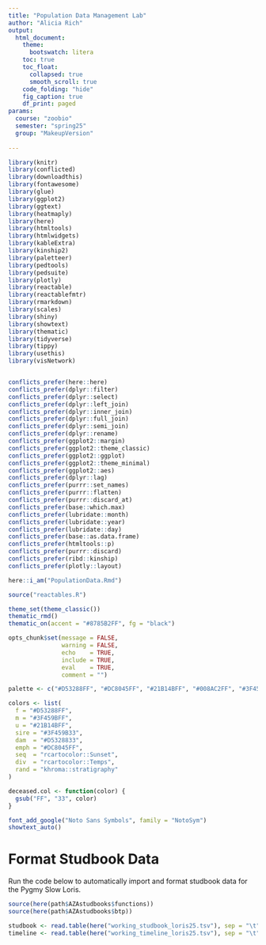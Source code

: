 ```yaml
---
title: "Population Data Management Lab"
author: "Alicia Rich"
output:
  html_document:
    theme:
      bootswatch: litera
    toc: true
    toc_float:
      collapsed: true
      smooth_scroll: true
    code_folding: "hide"
    fig_caption: true
    df_print: paged
params:
  course: "zoobio"
  semester: "spring25"
  group: "MakeupVersion"
  
---
```



```r
library(knitr)
library(conflicted)
library(downloadthis)
library(fontawesome)
library(glue)
library(ggplot2)
library(ggtext)
library(heatmaply)
library(here)
library(htmltools)
library(htmlwidgets)
library(kableExtra)
library(kinship2)
library(paletteer)
library(pedtools)
library(pedsuite)
library(plotly)
library(reactable)
library(reactablefmtr)
library(rmarkdown)
library(scales)
library(shiny)
library(showtext)
library(thematic)
library(tidyverse)
library(tippy)
library(usethis)
library(visNetwork)


conflicts_prefer(here::here)
conflicts_prefer(dplyr::filter)
conflicts_prefer(dplyr::select)
conflicts_prefer(dplyr::left_join)
conflicts_prefer(dplyr::inner_join)
conflicts_prefer(dplyr::full_join)
conflicts_prefer(dplyr::semi_join)
conflicts_prefer(dplyr::rename)
conflicts_prefer(ggplot2::margin)
conflicts_prefer(ggplot2::theme_classic)
conflicts_prefer(ggplot2::ggplot)
conflicts_prefer(ggplot2::theme_minimal)
conflicts_prefer(ggplot2::aes)
conflicts_prefer(dplyr::lag)
conflicts_prefer(purrr::set_names)
conflicts_prefer(purrr::flatten)
conflicts_prefer(purrr::discard_at)
conflicts_prefer(base::which.max)
conflicts_prefer(lubridate::month)
conflicts_prefer(lubridate::year)
conflicts_prefer(lubridate::day)
conflicts_prefer(base::as.data.frame)
conflicts_prefer(htmltools::p)
conflicts_prefer(purrr::discard)
conflicts_prefer(ribd::kinship)
conflicts_prefer(plotly::layout)

here::i_am("PopulationData.Rmd")

source("reactables.R")

theme_set(theme_classic())
thematic_rmd()
thematic_on(accent = "#8785B2FF", fg = "black")

opts_chunk$set(message = FALSE,
               warning = FALSE,
               echo    = TRUE,
               include = TRUE,
               eval    = TRUE,
               comment = "")

palette <- c("#D53288FF", "#DC8045FF", "#21B14BFF", "#008AC2FF", "#3F459BFF")

colors <- list(
  f = "#D53288FF",
  m = "#3F459BFF",
  u = "#21B14BFF",
  sire = "#3F459B33",
  dam  = "#D5328833",
  emph = "#DC8045FF",
  seq  = "rcartocolor::Sunset",
  div  = "rcartocolor::Temps",
  rand = "khroma::stratigraphy"
)

deceased.col <- function(color) {
  gsub("FF", "33", color)
}

font_add_google("Noto Sans Symbols", family = "NotoSym")
showtext_auto()

```


# Format Studbook Data

Run the code below to automatically import and format studbook data for the Pygmy Slow Loris.

```r
source(here(path$AZAstudbooks$functions))
source(here(path$AZAstudbooks$btp))

studbook <- read.table(here("working_studbook_loris25.tsv"), sep = "\t", row.names = F)
timeline <- read.table(here("working_timeline_loris25.tsv"), sep = "\t", row.names = F)
```


